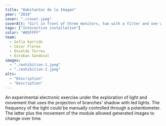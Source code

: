 ```yaml
---
title: "Habitantes de la Imagen"
year: "2019"
cover: "./cover.jpeg"
coverAlt: "Girl in front of three monitors, two with a filter and one with an animation"
tags: ["Interactive installation"]
color: "#B5FFFF"
team:
  - Sofía Garrido
  - César Flores
  - Osvaldo Torres
  - Esteban Sandoval
images:
  - "./exhibition-1.jpeg"
  - "./exhibition-2.jpeg"
alts:
  - "Description"
  - "Description"
---
```



An experimental electronic exercise under the exploration of light and movement that uses the projection of branches’ shadow with led lights. The frequency of the light could be manually controlled through a potentiometer. The latter plus the movement of the module allowed generated images to change over time.
